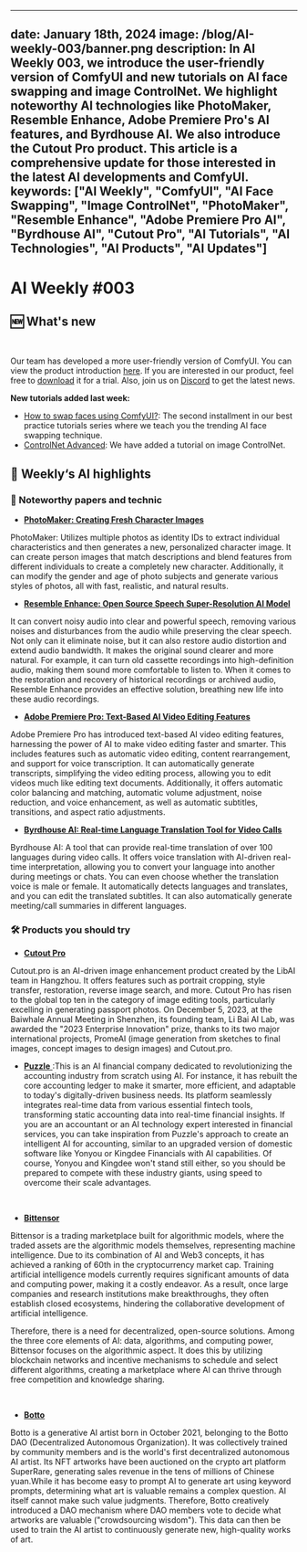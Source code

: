 
---
date: January 18th, 2024
image: /blog/AI-weekly-003/banner.png
description: In AI Weekly 003, we introduce the user-friendly version of ComfyUI and new tutorials on AI face swapping and image ControlNet. We highlight noteworthy AI technologies like PhotoMaker, Resemble Enhance, Adobe Premiere Pro's AI features, and Byrdhouse AI. We also introduce the Cutout Pro product. This article is a comprehensive update for those interested in the latest AI developments and ComfyUI.
keywords: ["AI Weekly", "ComfyUI", "AI Face Swapping", "Image ControlNet", "PhotoMaker", "Resemble Enhance", "Adobe Premiere Pro AI", "Byrdhouse AI", "Cutout Pro", "AI Tutorials", "AI Technologies", "AI Products", "AI Updates"]
---

# AI Weekly #003


## 🆕 What's new

<br/>
<PhotoProvider>
  <PhotoView src="/space/banner.png">
    <img src="/space/banner.png" alt="" />
  </PhotoView>
</PhotoProvider>

Our team has developed a more user-friendly version of ComfyUI. You can view the product introduction [here](../space). If you are interested in our product, feel free to [download](https://github.com/6174/comflowyspace/releases/) it for a trial. Also, join us on [Discord](https://discord.gg/xqB9VyEX) to get the latest news.

**New tutorials added last week:**
- [How to swap faces using ComfyUI?](https://www.comflowy.com/blog/face-swap): The second installment in our best practice tutorials series where we teach you the trending AI face swapping technique.
- [ControlNet Advanced](https://www.comflowy.com/advanced/advanced-optional/controlnet-advanced): We have added a tutorial on image ControlNet.


## 🤩 Weekly‘s AI highlights

### 📄 Noteworthy papers and technic

* [**PhotoMaker: Creating Fresh Character Images**](https://huggingface.co/spaces/TencentARC/PhotoMaker)

PhotoMaker: Utilizes multiple photos as identity IDs to extract individual characteristics and then generates a new, personalized character image. It can create person images that match descriptions and blend features from different individuals to create a completely new character. Additionally, it can modify the gender and age of photo subjects and generate various styles of photos, all with fast, realistic, and natural results.

* [**Resemble Enhance: Open Source Speech Super-Resolution AI Model**]( https://huggingface.co/spaces/ResembleAI/resemble-enhance)

It can convert noisy audio into clear and powerful speech, removing various noises and disturbances from the audio while preserving the clear speech. Not only can it eliminate noise, but it can also restore audio distortion and extend audio bandwidth. It makes the original sound clearer and more natural. For example, it can turn old cassette recordings into high-definition audio, making them sound more comfortable to listen to. When it comes to the restoration and recovery of historical recordings or archived audio, Resemble Enhance provides an effective solution, breathing new life into these audio recordings.

* [**Adobe Premiere Pro: Text-Based AI Video Editing Features**](https://t.co/RvMMK6UfYK)

Adobe Premiere Pro has introduced text-based AI video editing features, harnessing the power of AI to make video editing faster and smarter. This includes features such as automatic video editing, content rearrangement, and support for voice transcription. It can automatically generate transcripts, simplifying the video editing process, allowing you to edit videos much like editing text documents. Additionally, it offers automatic color balancing and matching, automatic volume adjustment, noise reduction, and voice enhancement, as well as automatic subtitles, transitions, and aspect ratio adjustments.

* [**Byrdhouse AI: Real-time Language Translation Tool for Video Calls**](https://byrdhouseapp.com/)

Byrdhouse AI: A tool that can provide real-time translation of over 100 languages during video calls. It offers voice translation with AI-driven real-time interpretation, allowing you to convert your language into another during meetings or chats. You can even choose whether the translation voice is male or female. It automatically detects languages and translates, and you can edit the translated subtitles. It can also automatically generate meeting/call summaries in different languages.

### 🛠️ Products you should try

* [**Cutout Pro** ](https://www.cutout.pro/)

Cutout.pro is an AI-driven image enhancement product created by the LibAI team in Hangzhou. It offers features such as portrait cropping, style transfer, restoration, reverse image search, and more. Cutout Pro has risen to the global top ten in the category of image editing tools, particularly excelling in generating passport photos. On December 5, 2023, at the Baiwhale Annual Meeting in Shenzhen, its founding team, Li Bai AI Lab, was awarded the "2023 Enterprise Innovation" prize, thanks to its two major international projects, PromeAI (image generation from sketches to final images, concept images to design images) and Cutout.pro.
<br/>
<PhotoProvider>
  <PhotoView src="/blog/AI-weekly-003/001.png">
    <img src="/blog/AI-weekly-003/001.png" alt="" />
  </PhotoView>
</PhotoProvider>

* [**Puzzle** ](https://puzzle.io/):This is an AI financial company dedicated to revolutionizing the accounting industry from scratch using AI. For instance, it has rebuilt the core accounting ledger to make it smarter, more efficient, and adaptable to today's digitally-driven business needs. Its platform seamlessly integrates real-time data from various essential fintech tools, transforming static accounting data into real-time financial insights. If you are an accountant or an AI technology expert interested in financial services, you can take inspiration from Puzzle's approach to create an intelligent AI for accounting, similar to an upgraded version of domestic software like Yonyou or Kingdee Financials with AI capabilities. Of course, Yonyou and Kingdee won't stand still either, so you should be prepared to compete with these industry giants, using speed to overcome their scale advantages.

<br/>
<PhotoProvider>
  <PhotoView src="/blog/AI-weekly-003/002.png">
    <img src="/blog/AI-weekly-003/002.png" alt="" />
  </PhotoView>
</PhotoProvider>

* [**Bittensor** ](https://bittensor.com/)

Bittensor is a trading marketplace built for algorithmic models, where the traded assets are the algorithmic models themselves, representing machine intelligence. Due to its combination of AI and Web3 concepts, it has achieved a ranking of 60th in the cryptocurrency market cap. Training artificial intelligence models currently requires significant amounts of data and computing power, making it a costly endeavor. As a result, once large companies and research institutions make breakthroughs, they often establish closed ecosystems, hindering the collaborative development of artificial intelligence.

Therefore, there is a need for decentralized, open-source solutions. Among the three core elements of AI: data, algorithms, and computing power, Bittensor focuses on the algorithmic aspect. It does this by utilizing blockchain networks and incentive mechanisms to schedule and select different algorithms, creating a marketplace where AI can thrive through free competition and knowledge sharing.

<br/>
<PhotoProvider>
  <PhotoView src="/blog/AI-weekly-003/003.png">
    <img src="/blog/AI-weekly-003/003.png" alt="" />
  </PhotoView>
</PhotoProvider>

* [**Botto** ](https://www.botto.com/)

Botto is a generative AI artist born in October 2021, belonging to the Botto DAO (Decentralized Autonomous Organization). It was collectively trained by community members and is the world's first decentralized autonomous AI artist. Its NFT artworks have been auctioned on the crypto art platform SuperRare, generating sales revenue in the tens of millions of Chinese yuan.While it has become easy to prompt AI to generate art using keyword prompts, determining what art is valuable remains a complex question. AI itself cannot make such value judgments. Therefore, Botto creatively introduced a DAO mechanism where DAO members vote to decide what artworks are valuable ("crowdsourcing wisdom"). This data can then be used to train the AI artist to continuously generate new, high-quality works of art.

<br/>
<PhotoProvider>
  <PhotoView src="/blog/AI-weekly-003/004.png">
    <img src="/blog/AI-weekly-003/004.png" alt="" />
  </PhotoView>
</PhotoProvider>

<br/>

<Subscribe />